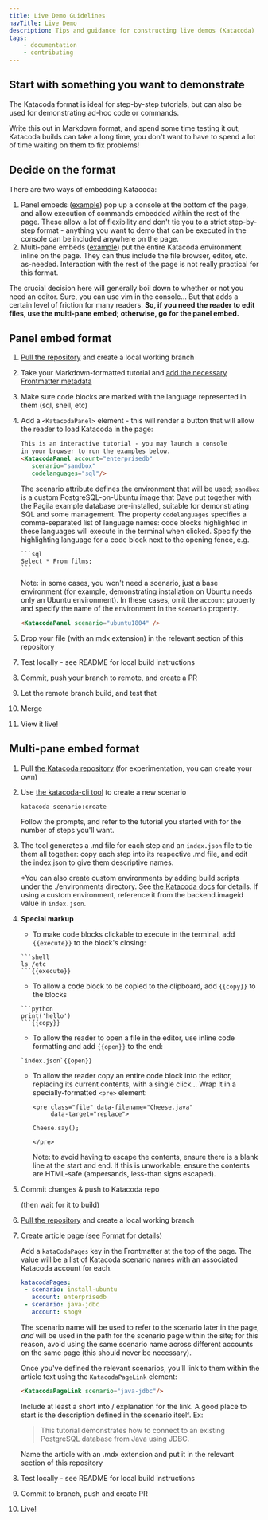 ```yaml
---
title: Live Demo Guidelines
navTitle: Live Demo
description: Tips and guidance for constructing live demos (Katacoda)
tags:
    - documentation
    - contributing
---
```


<!-- Demo only: add top level section for "building/sql" to illustrate that too -->

## Start with something you want to demonstrate

The Katacoda format is ideal for step-by-step tutorials, but can also be used for demonstrating ad-hoc code or commands.

Write this out in Markdown format, and spend some time testing it out; Katacoda builds can take a long time, you don't want to have to spend a lot of time waiting on them to fix problems!

## Decide on the format

There are two ways of embedding Katacoda: 

1. Panel embeds ([example](/postgresql_journey/02_installing/05_docker)) pop up a console at the bottom of the page, and allow execution of commands embedded within the rest of the page. 
   These allow a lot of flexibility and don't tie you to a strict step-by-step format - anything you want to demo that can be executed in the console can be included anywhere on the page.
2. Multi-pane embeds ([example](/postgresql_journey/04_developing/connecting_to_postgres/java/02_JDBC)) put the entire Katacoda environment inline on the page. They can thus include the file browser, editor, etc. as-needed.
   Interaction with the rest of the page is not really practical for this format.

The crucial decision here will generally boil down to whether or not you need an editor. Sure, you can use vim in the console... But that adds a certain level of friction for many readers. **So, if you need the reader to edit files, use the multi-pane embed; otherwise, go for the panel embed.**

## Panel embed format

1. [Pull the repository](https://github.com/rocketinsights/edb_docs_advocacy) and create a local working branch

2. Take your Markdown-formatted tutorial and [add the necessary Frontmatter metadata](../style)

3. Make sure code blocks are marked with the language represented in them (sql, shell, etc)

4. Add a `<KatacodaPanel>` element - this will render a button that will allow the reader to load Katacoda in the page:

   ```markdown
   This is an interactive tutorial - you may launch a console
   in your browser to run the examples below.
   <KatacodaPanel account="enterprisedb" 
      scenario="sandbox" 
      codelanguages="sql"/>
   ```

   The scenario attribute defines the environment that will be used; `sandbox` is a custom PostgreSQL-on-Ubuntu image that Dave put together with the Pagila example database pre-installed, suitable for demonstrating SQL and some management. The property `codelanguages` specifies a comma-separated list of language names: code blocks highlighted in these languages will execute in the terminal when clicked. Specify the highlighting language for a code block next to the opening fence, e.g.

   ~~~
   ```sql
   Select * From films;
   ```
   ~~~

   Note: in some cases, you won't need a scenario, just a base environment (for example, demonstrating installation on Ubuntu needs only an Ubuntu environment). In these cases, omit the `account` property and specify the name of the environment in the `scenario` property.

   ```markdown
   <KatacodaPanel scenario="ubuntu1804" />
   ```
   
6. Drop your file (with an mdx extension) in the relevant section of this repository
<!-- Demo only: add top level section for "building/sql" to illustrate that too -->

7. Test locally - see README for local build instructions

8. Commit, push your branch to remote, and create a PR

9. Let the remote branch build, and test that

10. Merge

11. View it live!

## Multi-pane embed format

1. Pull [the Katacoda repository](https://github.com/EnterpriseDB/katacoda-scenarios) (for experimentation, you can create your own)

2. Use [the katacoda-cli tool](https://www.katacoda.com/cli) to create a new scenario 

   ```
   katacoda scenario:create
   ```

   Follow the prompts, and refer to the tutorial you started with for the number of steps you'll want.

3. The tool generates a .md file for each step and an `index.json` file to tie them all together: copy each step into its respective .md file, and edit the index.json to give them descriptive names.

   *You can also create custom environments by adding build scripts under the ./environments directory. See [the Katacoda docs](https://www.katacoda.community/custom-environment.html) for details. If using a custom environment, reference it from the backend.imageid value in `index.json`.

4. **Special markup**

   - To make code blocks clickable to execute in the terminal, add `{{execute}}` to the block's closing:

    ~~~
    ```shell
    ls /etc
    ```{{execute}}
    ~~~

   - To allow a code block to be copied to the clipboard, add `{{copy}}` to the blocks

    ~~~
    ```python
    print('hello')
    ```{{copy}}
    ~~~

   - To allow the reader to open a file in the editor, use inline code formatting and add `{{open}}` to the end:

    ~~~
    `index.json`{{open}}
    ~~~

   - To allow the reader copy an entire code block into the editor, replacing its current contents, with a single click... Wrap it in a specially-formatted `<pre>` element:

     ```
     <pre class="file" data-filename="Cheese.java" 
          data-target="replace">

     Cheese.say();

     </pre>
     ```
     Note: to avoid having to escape the contents, ensure there is a blank line at the start and end. If this is unworkable, ensure the contents are HTML-safe (ampersands, less-than signs escaped).

5. Commit changes & push to Katacoda repo

   (then wait for it to build)

6. [Pull the repository](https://github.com/rocketinsights/edb_docs_advocacy) and create a local working branch

7. Create article page (see [Format](../style) for details)

   Add a `kataCodaPages` key in the Frontmatter at the top of the page. The value will be a list of Katacoda scenario names with an associated Katacoda account for each.

   ```yaml
   katacodaPages:
    - scenario: install-ubuntu
      account: enterprisedb
    - scenario: java-jdbc
      account: shog9
   ```

   The scenario name will be used to refer to the scenario later in the page, *and* will be used in the path for the scenario page within the site; for this reason, avoid using the same scenario name across different accounts on the same page (this should never be necessary). 

   Once you've defined the relevant scenarios, you'll link to them within the article text using the `KatacodaPageLink` element:

   ```markdown
   <KatacodaPageLink scenario="java-jdbc"/>
   ```

   Include at least a short into / explanation for the link. A good place to start is the description defined in the scenario itself. Ex:

   > This tutorial demonstrates how to connect to an existing PostgreSQL database from Java using JDBC.

   Name the article with an .mdx extension and put it in the relevant section of this repository

8. Test locally - see README for local build instructions

9. Commit to branch, push and create PR

10. Live!
